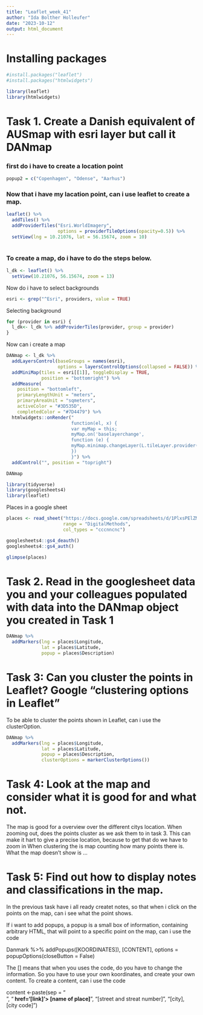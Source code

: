 ```yaml
---
title: "Leaflet_week_41"
author: "Ida Bolther Holleufer"
date: "2023-10-12"
output: html_document
---
```

# Installing packages

```r
#install.packages("leaflet")
#install.packages("htmlwidgets")

library(leaflet)
library(htmlwidgets)
```

# Task 1. Create a Danish equivalent of AUSmap with esri layer but call it DANmap

### first do i have to create a location point
```r
popup2 = c("Copenhagen", "Odense", "Aarhus")
```

### Now that i have my lacation point, can i use leaflet to create a map.

```r
leaflet() %>%
  addTiles() %>%
  addProviderTiles("Esri.WorldImagery",
                   options = providerTileOptions(opacity=0.5)) %>%
  setView(lng = 10.21076, lat = 56.15674, zoom = 10)
                
```

### To create a map, do i have to do the steps below. 

```r
l_dk <- leaflet() %>%   
  setView(10.21076, 56.15674, zoom = 13)
```

Now do i have to select backgrounds
```r
esri <- grep("^Esri", providers, value = TRUE)
```

Selecting background
```r
for (provider in esri) {
  l_dk<- l_dk %>% addProviderTiles(provider, group = provider)
}
```

Now can i create a map
```r
DANmap <- l_dk %>%
  addLayersControl(baseGroups = names(esri),
                   options = layersControlOptions(collapsed = FALSE)) %>%
  addMiniMap(tiles = esri[[1]], toggleDisplay = TRUE,
             position = "bottomright") %>%
  addMeasure(
    position = "bottomleft",
    primaryLengthUnit = "meters",
    primaryAreaUnit = "sqmeters",
    activeColor = "#3D535D",
    completedColor = "#7D4479") %>% 
  htmlwidgets::onRender("
                        function(el, x) {
                        var myMap = this;
                        myMap.on('baselayerchange',
                        function (e) {
                        myMap.minimap.changeLayer(L.tileLayer.provider(e.name));
                        })
                        }") %>% 
  addControl("", position = "topright")

DANmap
```
```r
library(tidyverse)
library(googlesheets4)
library(leaflet)
```
Places in a google sheet
```r
places <- read_sheet("https://docs.google.com/spreadsheets/d/1PlxsPElZML8LZKyXbqdAYeQCDIvDps2McZx1cTVWSzI/edit#gid=124710918",
                     range = "DigitalMethods",
                     col_types = "cccnncnc")

googlesheets4::gs4_deauth()
googlesheets4::gs4_auth()

glimpse(places)
```

# Task 2. Read in the googlesheet data you and your colleagues populated with data into the DANmap object you created in Task 1

```r
DANmap %>% 
  addMarkers(lng = places$Longitude, 
             lat = places$Latitude,
             popup = places$Description)
```


# Task 3: Can you cluster the points in Leaflet? Google "clustering options in Leaflet"
To be able to cluster the points shown in Leaflet, can i use the clusterOption. 

```r
DANmap %>% 
  addMarkers(lng = places$Longitude, 
             lat = places$Latitude,
             popup = places$Description, 
             clusterOptions = markerClusterOptions())
```

# Task 4: Look at the map and consider what it is good for and what not.
The map is good for a overview over the different citys location.
When zooming out, does the points cluster as we ask them to in task 3. This can make it hart to give a precise location, because to get that do we have to zoom in
When clustering the is map counting how many points there is. 
What the map doesn't show is ...

# Task 5: Find out how to display notes and classifications in the map.

In the previous task have i all ready createt notes, so that when i click on the points on the map, can i see what the point shows. 

If i want to add popups, a popup is a small box of information, containing arbitrary HTML, that will point to a specific point on the map, can i use the code

Danmark %>% 
addPopups([KOORDINATES]), [CONTENT],
options = popupOptions(closeButton = False)

The [] means that when you uses the code, do you have to change the information. 
So you have to use your own koordinates, and create your own content. 
To create a content, can i use the code

content <-paste(sep = "<br>",
  "<b><a> href='[link]'> [name of place]</a></b>",
  "[street and streat number]",
  "[city], [city code]")

